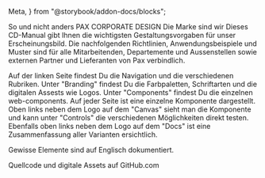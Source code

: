   Meta,
} from "@storybook/addon-docs/blocks";

<Meta title="Welcome" />

<pax-title>So und nicht anders</pax-title>
<pax-title level="2">PAX CORPORATE DESIGN</pax-title>
<pax-headline level="4">Die Marke sind wir</pax-headline>
Dieses CD-Manual gibt Ihnen die wichtigsten Gestaltungsvorgaben für unser Erscheinungsbild.
Die nachfolgenden Richtlinien, Anwendungsbeispiele und Muster sind für alle Mitarbeitenden, Departemente und
Aussenstellen sowie externen Partner und Lieferanten von Pax verbindlich.

Auf der linken Seite findest Du die Navigation und die verschiedenen Rubriken. Unter "Branding" findest Du die
Farbpaletten, Schriftarten und die digitalen Assests wie Logos.
Unter "Components" findest Du die einzelnen web-components. Auf jeder Seite ist eine einzelne Komponente
dargestellt. Oben links neben dem Logo auf dem "Canvas" sieht man die Komponente und kann unter "Controls" die verschiedenen Möglichkeiten
direkt testen. Ebenfalls oben links neben dem Logo auf dem "Docs" ist eine Zusammenfassung aller Varianten ersichtlich.

Gewisse Elemente sind auf Englisch dokumentiert.

<pax-link emphasized href="https://github.com/PaxSchweiz/styleguide">Quellcode und digitale Assets auf GitHub.com</pax-link>
